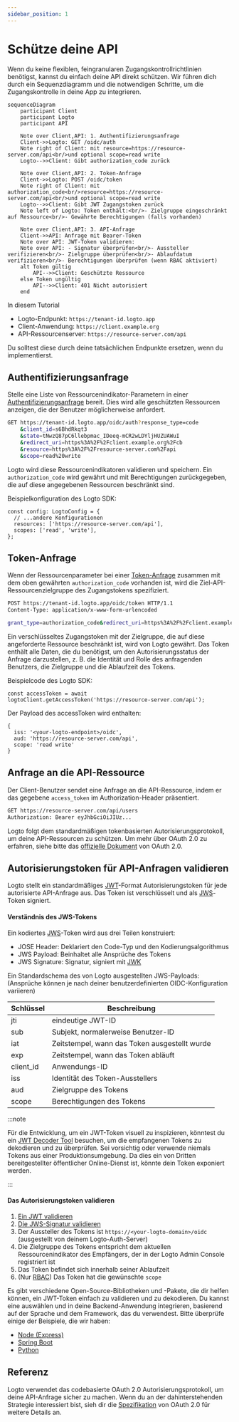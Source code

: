 ```yaml
---
sidebar_position: 1
---
```


# Schütze deine API

Wenn du keine flexiblen, feingranularen Zugangskontrollrichtlinien benötigst, kannst du einfach deine API direkt schützen. Wir führen dich durch ein Sequenzdiagramm und die notwendigen Schritte, um die Zugangskontrolle in deine App zu integrieren.

```mermaid
sequenceDiagram
    participant Client
    participant Logto
    participant API

    Note over Client,API: 1. Authentifizierungsanfrage
    Client->>Logto: GET /oidc/auth
    Note right of Client: mit resource=https://resource-server.com/api<br/>und optional scope=read write
    Logto-->>Client: Gibt authorization_code zurück

    Note over Client,API: 2. Token-Anfrage
    Client->>Logto: POST /oidc/token
    Note right of Client: mit authorization_code<br/>resource=https://resource-server.com/api<br/>und optional scope=read write
    Logto-->>Client: Gibt JWT Zugangstoken zurück
    Note left of Logto: Token enthält:<br/>- Zielgruppe eingeschränkt auf Ressource<br/>- Gewährte Berechtigungen (falls vorhanden)

    Note over Client,API: 3. API-Anfrage
    Client->>API: Anfrage mit Bearer-Token
    Note over API: JWT-Token validieren:
    Note over API: - Signatur überprüfen<br/>- Aussteller verifizieren<br/>- Zielgruppe überprüfen<br/>- Ablaufdatum verifizieren<br/>- Berechtigungen überprüfen (wenn RBAC aktiviert)
    alt Token gültig
        API-->>Client: Geschützte Ressource
    else Token ungültig
        API-->>Client: 401 Nicht autorisiert
    end
```

In diesem Tutorial

- Logto-Endpunkt: `https://tenant-id.logto.app`
- Client-Anwendung: `https://client.example.org`
- API-Ressourcenserver: `https://resource-server.com/api`

Du solltest diese durch deine tatsächlichen Endpunkte ersetzen, wenn du implementierst.

## Authentifizierungsanfrage

Stelle eine Liste von Ressourcenindikator-Parametern in einer [Authentifizierungsanfrage](https://openid.net/specs/openid-connect-core-1_0.html#AuthRequest) bereit. Dies wird alle geschützten Ressourcen anzeigen, die der Benutzer möglicherweise anfordert.

```bash
GET https://tenant-id.logto.app/oidc/auth?response_type=code
    &client_id=s6BhdRkqt3
    &state=tNwzQ87pC6llebpmac_IDeeq-mCR2wLDYljHUZUAWuI
    &redirect_uri=https%3A%2F%2Fclient.example.org%2Fcb
    &resource=https%3A%2F%2Fresource-server.com%2Fapi
    &scope=read%20write
```

Logto wird diese Ressourcenindikatoren validieren und speichern. Ein `authorization_code` wird gewährt und mit Berechtigungen zurückgegeben, die auf diese angegebenen Ressourcen beschränkt sind.

Beispielkonfiguration des Logto SDK:

```tsx
const config: LogtoConfig = {
  // ...andere Konfigurationen
  resources: ['https://resource-server.com/api'],
  scopes: ['read', 'write'],
};
```

## Token-Anfrage

Wenn der Ressourcenparameter bei einer [Token-Anfrage](https://openid.net/specs/openid-connect-core-1_0.html#TokenRequest) zusammen mit dem oben gewährten `authorization_code` vorhanden ist, wird die Ziel-API-Ressourcenzielgruppe des Zugangstokens spezifiziert.

```bash
POST https://tenant-id.logto.app/oidc/token HTTP/1.1
Content-Type: application/x-www-form-urlencoded

grant_type=authorization_code&redirect_uri=https%3A%2F%2Fclient.example.org%2Fcb&code=10esc29BWC2qZB0acc9v8zAv9ltc2pko105tQauZ&resource=https%3A%2F%2Fresource-server.com%2Fapi
```

Ein verschlüsseltes Zugangstoken mit der Zielgruppe, die auf diese angeforderte Ressource beschränkt ist, wird von Logto gewährt. Das Token enthält alle Daten, die du benötigst, um den Autorisierungsstatus der Anfrage darzustellen, z. B. die Identität und Rolle des anfragenden Benutzers, die Zielgruppe und die Ablaufzeit des Tokens.

Beispielcode des Logto SDK:

```tsx
const accessToken = await logtoClient.getAccessToken('https://resource-server.com/api');
```

Der Payload des accessToken wird enthalten:

```tsx
{
  iss: '<your-logto-endpoint>/oidc',
  aud: 'https://resource-server.com/api',
  scope: 'read write'
}
```

## Anfrage an die API-Ressource

Der Client-Benutzer sendet eine Anfrage an die API-Ressource, indem er das gegebene `access_token` im Authorization-Header präsentiert.

```bash
GET https://resource-server.com/api/users
Authorization: Bearer eyJhbGciOiJIUz...
```

Logto folgt dem standardmäßigen tokenbasierten Autorisierungsprotokoll, um deine API-Ressourcen zu schützen. Um mehr über OAuth 2.0 zu erfahren, siehe bitte das [offizielle Dokument](https://datatracker.ietf.org/doc/html/rfc6749#section-1.3.1) von OAuth 2.0.

## Autorisierungstoken für API-Anfragen validieren

Logto stellt ein standardmäßiges [JWT](https://datatracker.ietf.org/doc/html/rfc7519)-Format Autorisierungstoken für jede autorisierte API-Anfrage aus. Das Token ist verschlüsselt und als [JWS](https://datatracker.ietf.org/doc/html/rfc7515)-Token signiert.

#### Verständnis des JWS-Tokens

Ein kodiertes [JWS](https://datatracker.ietf.org/doc/html/rfc7515)-Token wird aus drei Teilen konstruiert:

- JOSE Header: Deklariert den Code-Typ und den Kodierungsalgorithmus
- JWS Payload: Beinhaltet alle Ansprüche des Tokens
- JWS Signature: Signatur, signiert mit [JWK](https://datatracker.ietf.org/doc/html/rfc7517)

Ein Standardschema des von Logto ausgestellten JWS-Payloads: (Ansprüche können je nach deiner benutzerdefinierten OIDC-Konfiguration variieren)

| Schlüssel | Beschreibung                                  |
| --------- | --------------------------------------------- |
| jti       | eindeutige JWT-ID                             |
| sub       | Subjekt, normalerweise Benutzer-ID            |
| iat       | Zeitstempel, wann das Token ausgestellt wurde |
| exp       | Zeitstempel, wann das Token abläuft           |
| client_id | Anwendungs-ID                                 |
| iss       | Identität des Token-Ausstellers               |
| aud       | Zielgruppe des Tokens                         |
| scope     | Berechtigungen des Tokens                     |

:::note

Für die Entwicklung, um ein JWT-Token visuell zu inspizieren, könntest du ein [JWT Decoder Tool](https://www.jstoolset.com/jwt) besuchen, um die empfangenen Tokens zu dekodieren und zu überprüfen. Sei vorsichtig oder verwende niemals Tokens aus einer Produktionsumgebung. Da dies ein von Dritten bereitgestellter öffentlicher Online-Dienst ist, könnte dein Token exponiert werden.

:::

#### Das Autorisierungstoken validieren

1. [Ein JWT validieren](https://datatracker.ietf.org/doc/html/rfc7519#section-7.2)
2. [Die JWS-Signatur validieren](https://datatracker.ietf.org/doc/html/rfc7515#section-5.2)
3. Der Aussteller des Tokens ist `https://<your-logto-domain>/oidc` (ausgestellt von deinem Logto-Auth-Server)
4. Die Zielgruppe des Tokens entspricht dem aktuellen Ressourcenindikator des Empfängers, der in der Logto Admin Console registriert ist
5. Das Token befindet sich innerhalb seiner Ablaufzeit
6. (Nur [RBAC](/authorization/role-based-access-control/protect-api-resources-with-rbac)) Das Token hat die gewünschte `scope`

Es gibt verschiedene Open-Source-Bibliotheken und -Pakete, die dir helfen können, ein JWT-Token einfach zu validieren und zu dekodieren. Du kannst eine auswählen und in deine Backend-Anwendung integrieren, basierend auf der Sprache und dem Framework, das du verwendest. Bitte überprüfe einige der Beispiele, die wir haben:

- [Node (Express)](/authorization/api-resources/node-express)
- [Spring Boot](/authorization/api-resources/spring-boot)
- [Python](/authorization/api-resources/python)

## Referenz

Logto verwendet das codebasierte OAuth 2.0 Autorisierungsprotokoll, um deine API-Anfrage sicher zu machen. Wenn du an der dahinterstehenden Strategie interessiert bist, sieh dir die [Spezifikation](https://datatracker.ietf.org/doc/html/rfc6749#section-1.3.1) von OAuth 2.0 für weitere Details an.

